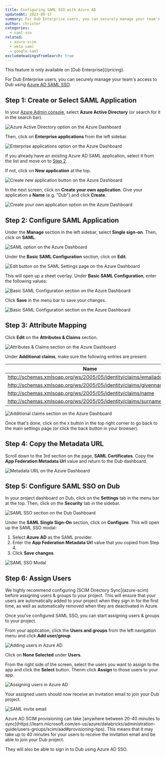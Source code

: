 ```yaml
---
title: Configuring SAML SSO with Azure AD
updatedAt: 2023-08-17
summary: For Dub Enterprise users, you can securely manage your team's access to Dub using Azure AD SAML SSO.
author: christer
categories:
  - saml-sso
related:
  - azure-scim
  - okta-saml
  - google-saml
excludeHeadingsFromSearch: true
---
```


<Note variant="success">
  This feature is only available on [Dub Enterprise](/pricing).
</Note>

For Dub Enterprise users, you can securely manage your team's access to Dub using [Azure AD SAML SSO](https://learn.microsoft.com/en-us/azure/active-directory/architecture/auth-saml).

## Step 1: Create or Select SAML Application

In your [Azure Admin console](https://portal.azure.com/), select **Azure Active Directory** (or search for it in the search bar).

<Image
  alt="Azure Active Directory option on the Azure Dashboard"
  src="https://d2vwwcvoksz7ty.cloudfront.net/help/azure-ad.png"
  width={2498}
  height={1108}
  hideCaption={true}
/>

Then, click on **Enterprise applications** from the left sidebar.

<Image
  alt="Enterprise applications option on the Azure Dashboard"
  src="https://d2vwwcvoksz7ty.cloudfront.net/help/azure-ent-apps.png"
  width={2488}
  height={1412}
  hideCaption={true}
/>

If you already have an existing Azure AD SAML application, select it from the list and move on to [Step 2](#step-2-configure-saml-applicaation).

If not, click on **New application** at the top.

<Image
  alt="Create new application button on the Azure Dashboard"
  src="https://d2vwwcvoksz7ty.cloudfront.net/help/azure-new-app.png"
  width={2490}
  height={1304}
  hideCaption={true}
/>

In the next screen, click on **Create your own application**. Give your application a **Name** (e.g. "Dub") and click **Create**.

<Image
  alt="Create your own application option on the Azure Dashboard"
  src="https://d2vwwcvoksz7ty.cloudfront.net/help/azure-create-own.png"
  width={2782}
  height={1636}
  hideCaption={true}
/>

## Step 2: Configure SAML Application

Under the **Manage** section in the left sidebar, select **Single sign-on**. Then, click on **SAML**.

<Image
  alt="SAML option on the Azure Dashboard"
  src="https://d2vwwcvoksz7ty.cloudfront.net/help/azure-saml.png"
  width={2782}
  height={1474}
  hideCaption={true}
/>

Under the **Basic SAML Configuration** section, click on **Edit**.

<Image
  alt="Edit button on the SAML Settings page on the Azure Dashboard"
  src="https://d2vwwcvoksz7ty.cloudfront.net/help/azure-saml-edit.png"
  width={2478}
  height={1382}
  hideCaption={true}
/>

This will open up a sheet overlay. Under **Basic SAML Configuration**, enter the following values:

<CopyBox title="Identifier (Entity ID)" copy="https://saml.dub.co" />

<CopyBox
  title="Reply URL (Assertion Consumer Service URL)"
  copy="https://api.dub.co/auth/saml/callback"
/>

<Image
  alt="Basic SAML Configuration section on the Azure Dashboard"
  src="https://d2vwwcvoksz7ty.cloudfront.net/help/azure-basic-saml.png"
  width={3024}
  height={1720}
  hideCaption={true}
/>

Click **Save** in the menu bar to save your changes.

<Image
  alt="Basic SAML Configuration section on the Azure Dashboard"
  src="https://d2vwwcvoksz7ty.cloudfront.net/help/azure-save-saml.png"
  width={1788}
  height={1062}
  hideCaption={true}
/>

## Step 3: Attribute Mapping

Click **Edit** on the **Attributes & Claims** section.

<Image
  alt="Attributes & Claims section on the Azure Dashboard"
  src="https://d2vwwcvoksz7ty.cloudfront.net/help/azure-attributes.png"
  width={2478}
  height={1580}
  hideCaption={true}
/>

Under **Additional claims**, make sure the following entries are present:

| Name                                                               | Value                  |
| ------------------------------------------------------------------ | ---------------------- |
| http://schemas.xmlsoap.org/ws/2005/05/identity/claims/emailaddress | user.mail              |
| http://schemas.xmlsoap.org/ws/2005/05/identity/claims/givenname    | user.givenname         |
| http://schemas.xmlsoap.org/ws/2005/05/identity/claims/name         | user.userprincipalname |
| http://schemas.xmlsoap.org/ws/2005/05/identity/claims/surname      | user.surname           |

<Image
  alt="Additional claims section on the Azure Dashboard"
  src="https://d2vwwcvoksz7ty.cloudfront.net/help/azure-attributes-claims.png"
  width={1772}
  height={1004}
  hideCaption={true}
/>

Once that's done, click on the `X` button in the top right corner to go back to the main settings page (or click the back button in your browser).

## Step 4: Copy the Metadata URL

Scroll down to the 3rd section on the page, **SAML Certificates**. Copy the **App Federation Metadata Url** value and return to the Dub dashboard.

<Image
  alt="Metadata URL on the Azure Dashboard"
  src="https://d2vwwcvoksz7ty.cloudfront.net/help/azure-metadata-url.png"
  width={2516}
  height={1408}
  hideCaption={true}
/>

## Step 5: Configure SAML SSO on Dub

In your project dashboard on Dub, click on the **Settings** tab in the menu bar at the top. Then, click on the **Security** tab in the sidebar.

<Image
  alt="SAML SSO section on the Dub Dashboard"
  src="https://d2vwwcvoksz7ty.cloudfront.net/help/saml-sso-section.png"
  width={2480}
  height={1486}
  hideCaption={true}
/>

Under the **SAML Single Sign-On** section, click on **Configure**. This will open up the SAML SSO modal:

1. Select **Azure AD** as the SAML provider.
2. Enter the **App Federation Metadata Url** value that you copied from Step 4.
3. Click **Save changes**.

<Image
  alt="SAML SSO Modal"
  src="https://d2vwwcvoksz7ty.cloudfront.net/help/azure-saml-modal.png"
  width={2022}
  height={1372}
  hideCaption={true}
/>

## Step 6: Assign Users

<Note variant="warning">
  We highly recommend configuring [SCIM Directory Sync](azure-scim) before
  assigning users & groups to your project. This will ensure that your users are
  automatically added to your project when they sign in for the first time, as
  well as automatically removed when they are deactivated in Azure.
</Note>

Once you've configured SAML SSO, you can start assigning users & groups to your project.

From your application, click the **Users and groups** from the left navigation menu and click **Add user/group**.

<Image
  alt="Adding users in Azure AD"
  src="https://d2vwwcvoksz7ty.cloudfront.net/help/azure-scim-add-users.png"
  width={2918}
  height={1570}
  hideCaption={true}
/>

Click on **None Selected** under **Users**.

From the right side of the screen, select the users you want to assign to the app and click the **Select** button. Thenm click **Assign** to those users to your app.

<Image
  alt="Assigning users in Azure AD"
  src="https://d2vwwcvoksz7ty.cloudfront.net/help/azure-scim-assign-user.png"
  width={1564}
  height={1356}
  hideCaption={true}
/>

Your assigned users should now receive an invitation email to join your Dub project.

<Image
  alt="SAML invite email"
  src="https://d2vwwcvoksz7ty.cloudfront.net/help/saml-invite.png"
  width={2918}
  height={1578}
  hideCaption={true}
/>

<Note variant="warning">
  Azure AD SCIM provisioning can take [anywhere between 20-40 minutes to
  sync](https://learn.microsoft.com/en-us/azure/databricks/administration-guide/users-groups/scim/aad#provisioning-tips).
  This means that it may take up to 40 minutes for your users to receive the
  invitation email and be able to join your Dub project.
</Note>

They will also be able to sign in to Dub using Azure AD SSO.
